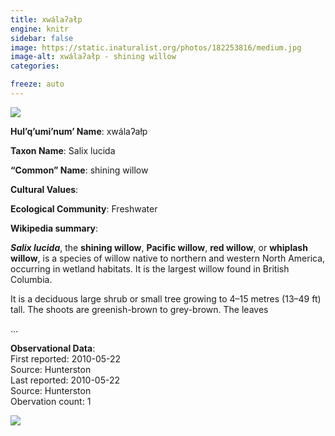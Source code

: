 ```yaml
---
title: xwálaʔałp
engine: knitr
sidebar: false
image: https://static.inaturalist.org/photos/182253816/medium.jpg
image-alt: xwálaʔałp - shining willow
categories:

freeze: auto
---
```

![](https://static.inaturalist.org/photos/182253816/medium.jpg){fig-alt="xwálaʔałp - shining willow"}

**Hul'q'umi'num' Name**: xwálaʔałp



**Taxon Name**: Salix lucida

**"Common" Name**: shining willow

**Cultural Values**:  

::: {layout-nrow=1 style="width:60%"}

:::

**Ecological Community**: Freshwater

**Wikipedia summary**:  
<p class="mw-empty-elt">
</p>

<p><i><b>Salix lucida</b></i>, the <b>shining willow</b>, <b>Pacific willow</b>, <b>red willow</b>, or <b>whiplash willow</b>, is a species of willow native to northern and western North America, occurring in wetland habitats. It is the largest willow found in British Columbia.
</p><p>It is a deciduous large shrub or small tree growing to 4–15 metres (13–49&#160;ft) tall. The shoots are greenish-brown to grey-brown. The leaves</p>...

**Observational Data**:   
First reported: 2010-05-22  
Source: Hunterston  
Last reported: 2010-05-22  
Source: Hunterston  
Obervation count: 1

![](community_dist.png)
